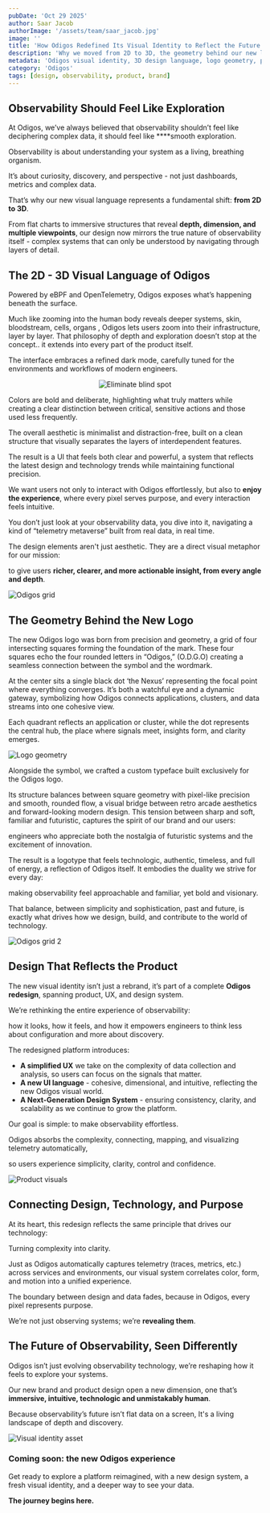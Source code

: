 ```yaml
---
pubDate: 'Oct 29 2025'
author: Saar Jacob
authorImage: '/assets/team/saar_jacob.jpg'
image: ''
title: 'How Odigos Redefined Its Visual Identity to Reflect the Future of Observability'
description: 'Why we moved from 2D to 3D, the geometry behind our new logo, and how Odigos’ visual system mirrors the depth of modern observability.'
metadata: 'Odigos visual identity, 3D design language, logo geometry, product design'
category: 'Odigos'
tags: [design, observability, product, brand]
---
```


## **Observability Should Feel Like Exploration**

At Odigos, we’ve always believed that observability shouldn’t feel like deciphering complex data, it should feel like \*\*\*\*smooth exploration.

Observability is about understanding your system as a living, breathing organism.

It’s about curiosity, discovery, and perspective - not just dashboards, metrics and complex data.

That’s why our new visual language represents a fundamental shift: **from 2D to 3D**.

From flat charts to immersive structures that reveal **depth, dimension, and multiple viewpoints**, our design now mirrors the true nature of observability itself - complex systems that can only be understood by navigating through layers of detail.

## **The 2D - 3D Visual Language of Odigos**

Powered by eBPF and OpenTelemetry, Odigos exposes what’s happening beneath the surface.

Much like zooming into the human body reveals deeper systems, skin, bloodstream, cells, organs , Odigos lets users zoom into their infrastructure, layer by layer.
That philosophy of depth and exploration doesn’t stop at the concept.. it extends into every part of the product itself.

The interface embraces a refined dark mode, carefully tuned for the environments and workflows of modern engineers.

<p align='center'>
  <img src='/assets/blogs/visual-identity/eliminate-blind-spot-section-copy.png' alt='Eliminate blind spot' />
</p>

Colors are bold and deliberate, highlighting what truly matters while creating a clear distinction between critical, sensitive actions and those used less frequently.

The overall aesthetic is minimalist and distraction-free, built on a clean structure that visually separates the layers of interdependent features.

The result is a UI that feels both clear and powerful, a system that reflects the latest design and technology trends while maintaining functional precision.

We want users not only to interact with Odigos effortlessly, but also to **enjoy the experience**, where every pixel serves purpose, and every interaction feels intuitive.

You don’t just look at your observability data, you dive into it, navigating a kind of “telemetry metaverse” built from real data, in real time.

The design elements aren't just aesthetic. They are a direct visual metaphor for our mission:

to give users **richer, clearer, and more actionable insight, from every angle and depth**.

![Odigos grid](/assets/blogs/visual-identity/Blogpost_Odigos_grid.png)

## **The Geometry Behind the New Logo**

The new Odigos logo was born from precision and geometry, a grid of four intersecting squares forming the foundation of the mark. These four squares echo the four rounded letters in “Odigos,” (O.D.G.O) creating a seamless connection between the symbol and the wordmark.

At the center sits a single black dot ‘the Nexus’ representing the focal point where everything converges. It’s both a watchful eye and a dynamic gateway, symbolizing how Odigos connects applications, clusters, and data streams into one cohesive view.

Each quadrant reflects an application or cluster, while the dot represents the central hub, the place where signals meet, insights form, and clarity emerges.

![Logo geometry](/assets/blogs/visual-identity/Asset_17.png)

Alongside the symbol, we crafted a custom typeface built exclusively for the Odigos logo.

Its structure balances between square geometry with pixel-like precision and smooth, rounded flow, a visual bridge between retro arcade aesthetics and forward-looking modern design. This tension between sharp and soft, familiar and futuristic, captures the spirit of our brand and our users:

engineers who appreciate both the nostalgia of futuristic systems and the excitement of innovation.

The result is a logotype that feels technologic, authentic, timeless, and full of energy, a reflection of Odigos itself. It embodies the duality we strive for every day:

making observability feel approachable and familiar, yet bold and visionary.

That balance, between simplicity and sophistication, past and future, is exactly what drives how we design, build, and contribute to the world of technology.

![Odigos grid 2](/assets/blogs/visual-identity/BlogPosr_grid_Odigos.png)

## **Design That Reflects the Product**

The new visual identity isn’t just a rebrand, it’s part of a complete **Odigos redesign**, spanning product, UX, and design system.

We’re rethinking the entire experience of observability:

how it looks, how it feels, and how it empowers engineers to think less about configuration and more about discovery.

The redesigned platform introduces:

- **A simplified UX** we take on the complexity of data collection and analysis, so users can focus on the signals that matter.
- **A new UI language** - cohesive, dimensional, and intuitive, reflecting the new Odigos visual world.
- **A Next-Generation Design System** - ensuring consistency, clarity, and scalability as we continue to grow the platform.

Our goal is simple: to make observability effortless.

Odigos absorbs the complexity, connecting, mapping, and visualizing telemetry automatically,

so users experience simplicity, clarity, control and confidence.

![Product visuals](/assets/blogs/visual-identity/BlogPost_Product_Odigos.png)

## **Connecting Design, Technology, and Purpose**

At its heart, this redesign reflects the same principle that drives our technology:

Turning complexity into clarity.

Just as Odigos automatically captures telemetry (traces, metrics, etc.) across services and environments, our visual system correlates color, form, and motion into a unified experience.

The boundary between design and data fades, because in Odigos, every pixel represents purpose.

We’re not just observing systems; we’re **revealing them**.

## **The Future of Observability, Seen Differently**

Odigos isn’t just evolving observability technology, we’re reshaping how it feels
to explore your systems.

Our new brand and product design open
a new dimension, one that’s **immersive, intuitive, technologic and unmistakably human**.

Because observability’s future isn’t flat data on a screen, It's a living landscape of depth and discovery.

![Visual identity asset](/assets/blogs/visual-identity/Asset_3.png)

### **Coming soon: the new Odigos experience**

Get ready to explore a platform reimagined, with a new design system,
a fresh visual identity, and a deeper way to see your data.

**The journey begins here.**
